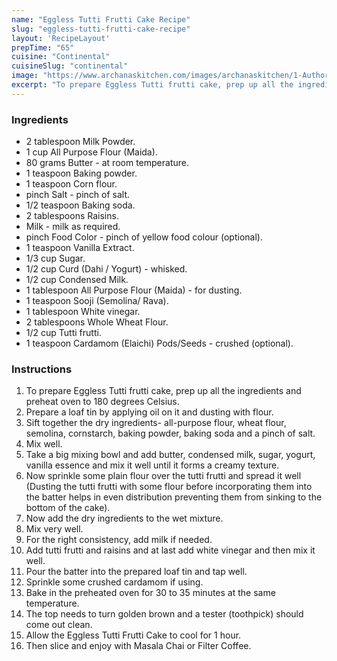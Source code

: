 ---
name: "Eggless Tutti Frutti Cake Recipe"
slug: "eggless-tutti-frutti-cake-recipe"
layout: 'RecipeLayout'
prepTime: "65"
cuisine: "Continental"
cuisineSlug: "continental"
image: "https://www.archanaskitchen.com/images/archanaskitchen/1-Author/Roop/Eggless_Tutti_Fruity_Cake.jpg"
excerpt: "To prepare Eggless Tutti frutti cake, prep up all the ingredients and preheat oven to 180 degrees Celsius"
---

### Ingredients

- 2 tablespoon Milk Powder.
- 1 cup All Purpose Flour (Maida).
- 80 grams Butter - at room temperature.
- 1 teaspoon Baking powder.
- 1 teaspoon Corn flour.
- pinch Salt - pinch of salt.
- 1/2 teaspoon Baking soda.
- 2 tablespoons Raisins.
- Milk - milk as required.
- pinch Food Color - pinch of yellow food colour (optional).
- 1 teaspoon Vanilla Extract.
- 1/3 cup Sugar.
- 1/2 cup Curd (Dahi / Yogurt) - whisked.
- 1/2 cup Condensed Milk.
- 1 tablespoon All Purpose Flour (Maida) - for dusting.
- 1 teaspoon Sooji (Semolina/ Rava).
- 1 tablespoon White vinegar.
- 2 tablespoons Whole Wheat Flour.
- 1/2 cup Tutti frutti.
- 1 teaspoon Cardamom (Elaichi) Pods/Seeds - crushed (optional).

### Instructions

1. To prepare Eggless Tutti frutti cake, prep up all the ingredients and preheat oven to 180 degrees Celsius.
1. Prepare a loaf tin by applying oil on it and dusting with flour.
1. Sift together the dry ingredients- all-purpose flour, wheat flour, semolina, cornstarch, baking powder, baking soda and a pinch of salt.
1. Mix well.
1. Take a big mixing bowl and add butter, condensed milk, sugar, yogurt, vanilla essence and mix it well until it forms a creamy texture.
1. Now sprinkle some plain flour over the tutti frutti and spread it well (Dusting the tutti frutti with some flour before incorporating them into the batter helps in even distribution preventing them from sinking to the bottom of the cake).
1. Now add the dry ingredients to the wet mixture.
1. Mix very well.
1. For the right consistency, add milk if needed.
1. Add tutti frutti and raisins and at last add white vinegar and then mix it well.
1. Pour the batter into the prepared loaf tin and tap well.
1. Sprinkle some crushed cardamom if using.
1. Bake in the preheated oven for 30 to 35 minutes at the same temperature.
1. The top needs to turn golden brown and a tester (toothpick) should come out clean.
1. Allow the Eggless Tutti Frutti Cake to cool for 1 hour.
1. Then slice and enjoy with Masala Chai or Filter Coffee.
